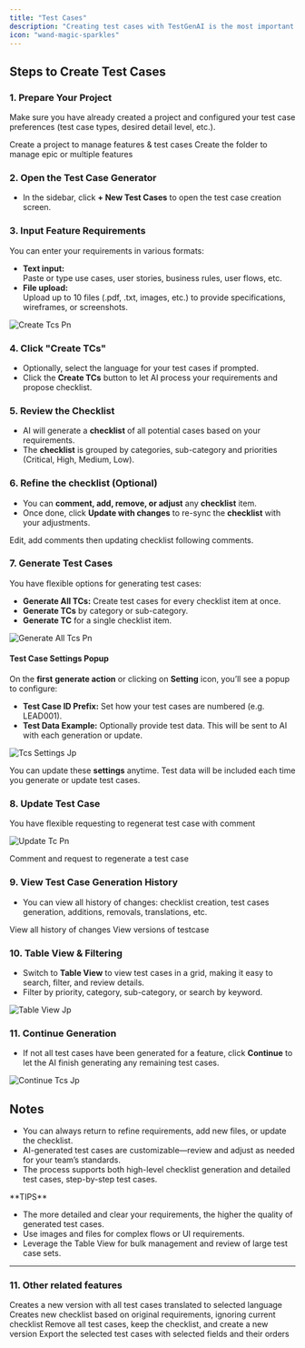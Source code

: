 ```yaml
---
title: "Test Cases"
description: "Creating test cases with TestGenAI is the most important step to ensure your product is well-tested and high quality. The platform leverages AI to help you quickly generate, review, and manage comprehensive, detailed test cases from just your requirements."
icon: "wand-magic-sparkles"
---
```


## Steps to Create Test Cases

### 1. Prepare Your Project

Make sure you have already created a project and configured your test case preferences (test case types, desired detail level, etc.).

<CardGroup cols={2}>
  <Card title="Create project" icon="folder-open" href="/using-testgenai/projects">
    Create a project to manage features & test cases
  </Card>
  <Card title="Modules" icon="folder" href="/using-testgenai/modules">
    Create the folder to manage epic or multiple features
  </Card>
</CardGroup>

### 2. Open the Test Case Generator

- In the sidebar, click **\+ New Test Cases** to open the test case creation screen.

### 3. Input Feature Requirements

You can enter your requirements in various formats:

- **Text input:**\
  Paste or type use cases, user stories, business rules, user flows, etc.
- **File upload:**\
  Upload up to 10 files (.pdf, .txt, images, etc.) to provide specifications, wireframes, or screenshots.

![Create Tcs Pn](/images/create-tcs.png)

### 4. Click "Create TCs"

- Optionally, select the language for your test cases if prompted.
- Click the **Create TCs** button to let AI process your requirements and propose checklist.

### 5. Review the Checklist

- AI will generate a **checklist** of all potential cases based on your requirements.
- The **checklist** is grouped by categories, sub-category and priorities (Critical, High, Medium, Low).

### 6. Refine the checklist (Optional)

- You can **comment, add, remove, or adjust** any **checklist** item.
- Once done, click **Update with changes** to re-sync the **checklist** with your adjustments.

<Card title="Update With Changes" icon="file-pen" href="/using-testgenai/update-with-changes">
  Edit, add comments then updating checklist following comments.
</Card>

### 7. Generate Test Cases

You have flexible options for generating test cases:

- **Generate All TCs:** Create test cases for every checklist item at once.
- **Generate TCs** by category or sub-category.
- **Generate TC** for a single checklist item.

![Generate All Tcs Pn](/images/generate-all-tcs.png)

#### Test Case Settings Popup

On the **first** **generate action** or clicking on **Setting** icon, you’ll see a popup to configure:

- **Test Case ID Prefix:** Set how your test cases are numbered (e.g. LEAD001).
- **Test Data Example:** Optionally provide test data. This will be sent to AI with each generation or update.

![Tcs Settings Jp](/images/tcs-settings.jpg)

You can update these **settings** anytime. Test data will be included each time you generate or update test cases.

### 8. Update Test Case

You have flexible requesting to regenerat test case with comment

![Update Tc Pn](/images/update-tc.png)

<Card title="Update Testcase" icon="sliders" href="/using-testgenai/UpdateTestCase">
  Comment and request to regenerate a test case
</Card>

### 9. View Test Case Generation History

- You can view all history of changes: checklist creation, test cases generation, additions, removals, translations, etc.

<CardGroup cols={2}>
  <Card title="Timeline" icon="timeline" href="/using-testgenai/timeline">
    View all history of changes
  </Card>
  <Card title="Versions" icon="code-branch" href="/using-testgenai/versions">
    View versions of testcase
  </Card>
</CardGroup>

### 10. Table View & Filtering

- Switch to **Table View** to view test cases in a grid, making it easy to search, filter, and review details.
- Filter by priority, category, sub-category, or search by keyword.

![Table View Jp](/images/table-view.jpg)

### 11. Continue Generation

- If not all test cases have been generated for a feature, click **Continue** to let the AI finish generating any remaining test cases.

![Continue Tcs Jp](/images/continue-tcs.jpg)

## Notes

- You can always return to refine requirements, add new files, or update the checklist.
- AI-generated test cases are customizable—review and adjust as needed for your team’s standards.
- The process supports both high-level checklist generation and detailed test cases, step-by-step test cases.

<Tip>
  **TIPS**

  - The more detailed and clear your requirements, the higher the quality of generated test cases.
  - Use images and files for complex flows or UI requirements.
  - Leverage the Table View for bulk management and review of large test case sets.
</Tip>

---

### 11. Other related features

<CardGroup cols={2}>
  <Card title="Translate Test Cases" icon="language" href="/using-testgenai/translate">
    Creates a new version with all test cases translated to selected language
  </Card>
  <Card title="Rebuild Checklist" icon="repeat" href="/using-testgenai/rebuild-checklist">
    Creates new checklist based on original requirements, ignoring current checklist
  </Card>
  <Card title="Clone checklist" icon="copy" href="/using-testgenai/clone-checklist">
    Remove all test cases, keep the checklist, and create a new version
  </Card>
  <Card title="Export TCs" icon="file-arrow-down" href="/using-testgenai/export">
    Export the selected test cases with selected fields and their orders
  </Card>
</CardGroup>